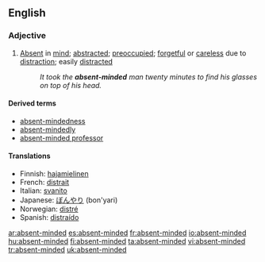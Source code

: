 ==English==
===Adjective===
{{en-adj}}

#[[Absent]] in [[mind]]; [[abstracted]]; [[preoccupied]]; [[forgetful]] or [[careless]] due to [[distract]]ion; easily [[distract]]ed
#:''It took the '''absent-minded''' man twenty minutes to find his glasses on top of his head.''

====Derived terms====
* [[absent-mindedness]] 
* [[absent-mindedly]]
* [[absent-minded professor]]

====Translations====
*Finnish: [[hajamielinen]]
*French: [[distrait#French|distrait]]
*Italian: [[svanito]]
*Japanese: [[ぼんやり]] (bon'yari)
*Norwegian: [[distré]]
*Spanish: [[distraído]]

[[ar:absent-minded]]
[[es:absent-minded]]
[[fr:absent-minded]]
[[io:absent-minded]]
[[hu:absent-minded]]
[[fi:absent-minded]]
[[ta:absent-minded]]
[[vi:absent-minded]]
[[tr:absent-minded]]
[[uk:absent-minded]]